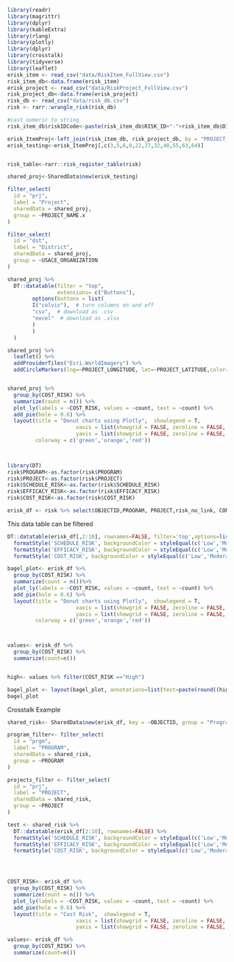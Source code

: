 ```r
library(readr) 
library(magrittr) 
library(dplyr) 
library(kableExtra) 
library(rlang)
library(plotly)
library(dplyr)
library(crosstalk)
library(tidyverse)
library(leaflet)
erisk_item <- read_csv("data/RiskItem_FullView.csv")
risk_item_db<-data.frame(erisk_item)
erisk_project <- read_csv("data/RiskProject_FullView.csv")
risk_project_db<-data.frame(erisk_project)
risk_db <- read_csv("data/risk_db.csv")
risk <- rarr::wrangle_risk(risk_db)

#cast numeric to string
risk_item_db$riskIDCode<-paste(risk_item_db$RISK_ID+"-"+risk_item_db$DISCIPLINE_ACRONYM)

erisk_ItemProj<-left_join(risk_item_db, risk_project_db, by = "PROJECT_ID")
erisk_testing<-erisk_ItemProj[,c(3,5,6,8,22,27,32,40,55,63,64)]


risk_table<-rarr::risk_register_table(risk)

```

```r
shared_proj<-SharedData$new(erisk_testing)

filter_select(
  id = "prj",
  label = "Project",
  sharedData = shared_proj,
  group = ~PROJECT_NAME.x
)

filter_select(
  id = "dst",
  label = "District",
  sharedData = shared_proj,
  group = ~USACE_ORGANIZATION
)

shared_proj %>%
  DT::datatable(filter = "top",
                extensions= c("Buttons"),
        options(buttons = list(
        I("colvis"),  # turn columns on and off
        "csv",  # download as .csv
        "excel"  # download as .xlsx
        )
        )
  )

shared_proj %>%
  leaflet() %>%
  addProviderTiles("Esri.WorldImagery") %>%
  addCircleMarkers(lng=~PROJECT_LONGITUDE, lat=~PROJECT_LATITUDE,color="aqua", fillColor="aqua", weight=2)


shared_proj %>%
  group_by(COST_RISK) %>% 
  summarize(count = n()) %>% 
  plot_ly(labels = ~COST_RISK, values = ~count, text = ~count) %>% 
  add_pie(hole = 0.6) %>% 
  layout(title = "Donut charts using Plotly",  showlegend = T,
                      xaxis = list(showgrid = FALSE, zeroline = FALSE, showticklabels = FALSE),
                      yaxis = list(showgrid = FALSE, zeroline = FALSE, showticklabels = FALSE),
         colorway = c('green','orange','red'))

  

```

```r
library(DT) 
risk$PROGRAM<-as.factor(risk$PROGRAM)
risk$PROJECT<-as.factor(risk$PROJECT)
risk$SCHEDULE_RISK<-as.factor(risk$SCHEDULE_RISK)
risk$EFFICACY_RISK<-as.factor(risk$EFFICACY_RISK)
risk$COST_RISK<-as.factor(risk$COST_RISK)

erisk_df <- risk %>% select(OBJECTID,PROGRAM, PROJECT,risk_no_link, CONCERNS, RISKCATEGORY, RISK_STRATEGY, EFFICACY_RISK, COST_RISK, SCHEDULE_RISK)
```

This data table can be filtered

```r
DT::datatable(erisk_df[,2:10], rownames=FALSE, filter='top',options=list(orderMulti = TRUE)) %>%
  formatStyle('SCHEDULE_RISK', backgroundColor = styleEqual(c('Low','Moderate','High'), c('green','orange','red'))) %>%
  formatStyle('EFFICACY_RISK', backgroundColor = styleEqual(c('Low','Moderate','High'), c('green','orange','red'))) %>%
  formatStyle('COST_RISK', backgroundColor = styleEqual(c('Low','Moderate','High'), c('green','orange','red')))


```

```r
bagel_plot<- erisk_df %>%
  group_by(COST_RISK) %>% 
  summarize(count = n())%>% 
  plot_ly(labels = ~COST_RISK, values = ~count, text = ~count) %>% 
  add_pie(hole = 0.6) %>% 
  layout(title = "Donut charts using Plotly",  showlegend = T,
                      xaxis = list(showgrid = FALSE, zeroline = FALSE, showticklabels = FALSE),
                      yaxis = list(showgrid = FALSE, zeroline = FALSE, showticklabels = FALSE),
         colorway = c('green','orange','red'))



values<- erisk_df %>%
  group_by(COST_RISK) %>%
  summarize(count=n())


high<- values %>% filter(COST_RISK =="High")

bagel_plot <- layout(bagel_plot, annotations=list(text=paste(round((high$count / sum(values$count) * 100),2), "%", sep=""), "showarrow"=F))
bagel_plot


```

Crosstalk Example

```r

shared_risk<- SharedData$new(erisk_df, key = ~OBJECTID, group = "Program")

program_filter<- filter_select(
  id = "prgm",
  label = "PROGRAM",
  sharedData = shared_risk,
  group = ~PROGRAM
)

projects_filter <- filter_select(
  id = "prj",
  label = "PROJECT",
  sharedData = shared_risk,
  group = ~PROJECT
)

test <- shared_risk %>% 
  DT::datatable(erisk_df[2:10], rownames=FALSE) %>%
  formatStyle('SCHEDULE_RISK', backgroundColor = styleEqual(c('Low','Moderate','High'), c('green','orange','red'))) %>%
  formatStyle('EFFICACY_RISK', backgroundColor = styleEqual(c('Low','Moderate','High'), c('green','orange','red'))) %>%
  formatStyle('COST_RISK', backgroundColor = styleEqual(c('Low','Moderate','High'), c('green','orange','red')))




COST_RISK<- erisk_df %>%
  group_by(COST_RISK) %>% 
  summarize(count = n()) %>% 
  plot_ly(labels = ~COST_RISK, values = ~count, text = ~count) %>% 
  add_pie(hole = 0.6) %>% 
  layout(title = "Cost Risk",  showlegend = T,
                      xaxis = list(showgrid = FALSE, zeroline = FALSE, showticklabels = FALSE),
                      yaxis = list(showgrid = FALSE, zeroline = FALSE, showticklabels = FALSE))

values<- erisk_df %>%
  group_by(COST_RISK) %>%
  summarize(count=n())



```
